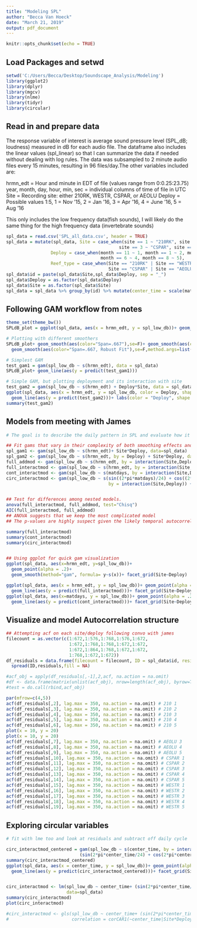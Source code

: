 ---
title: "Modeling SPL"
author: "Becca Van Hoeck"
date: "March 21, 2019"
output: pdf_document
---

```{r setup, include=FALSE}
knitr::opts_chunk$set(echo = TRUE)
```

## Load Packages and setwd

```{r}
setwd('C:/Users/Becca/Desktop/Soundscape_Analysis/Modeling')
library(ggplot2)
library(dplyr)
library(mgcv)
library(nlme)
library(tidyr)
library(circular)
```

## Read in and prepare data

The response variable of interest is average sound pressure level (SPL_dB; loudness) measured in dB for each audio file. The dataframe also includes the linear values (spl_linear) so that I can summarize the data if needed without dealing with log rules. The data was subsampled to 2 minute audio files every 15 minutes, resulting in 96 files/day.The other variables included are:

hrmn_edt = Hour and minute in EDT of file (values range from 0:0.25:23.75)
year, month, day, hour, min, sec = individual columns of time of file in UTC
Site = Recording site: either 210RK, WESTR, CSPAR, or AEOLU 
Deploy = Possible values 1:5, 1 = Nov '15, 2 = Jan '16, 3 = Apr '16, 4 = June '16, 5 = Aug '16 

This only includes the low frequency data(fish sounds), I will likely do the same thing for the high frequency data (invertebrate sounds)

```{r echo=FALSE}
spl_data = read.csv('SPL_all_data.csv', header = TRUE)
spl_data = mutate(spl_data, Site = case_when(site == 1 ~ "210RK", site == 2 ~ "WESTR",
                                           site == 3 ~ "CSPAR", site == 4 ~ "AEOLU"),
                 Deploy = case_when(month == 11 ~ 1, month == 1 ~ 2, month == 4 ~ 3, 
                                    month == 6 ~ 4, month == 8 ~ 5), 
                 Reef_type = case_when(Site == "210RK" | Site == "WESTR" ~ "Natural",
                                       Site == "CSPAR" | Site == "AEOLU" ~ "Artificial"))
spl_data$id = paste(spl_data$Site,spl_data$Deploy, sep = "_")
spl_data$Deploy = as.factor(spl_data$Deploy)
spl_data$Site = as.factor(spl_data$Site)
spl_data = spl_data %>% group_by(id) %>% mutate(center_time = scale(matdays, center = TRUE))

```

## Following GAM workflow from notes

```{r}
theme_set(theme_bw())
SPLdB_plot = ggplot(spl_data, aes(x = hrmn_edt, y = spl_low_db))+ geom_point()

# Plotting with different smoothers
SPLdB_plot+ geom_smooth(aes(color="Span=.667"),se=F)+ geom_smooth(aes(color="Span=.95"),se=F,span=.95)+labs(color="")+
  geom_smooth(aes(color="Span=.667, Robust Fit"),se=F,method.args=list(family="symmetric"))

# Simplest GAM
test_gam1 = gam(spl_low_db ~ s(hrmn_edt), data = spl_data)
SPLdB_plot+ geom_line(aes(y = predict(test_gam1)))

# Simple GAM, but plotting deployment and its interaction with site
test_gam2 = gam(spl_low_db ~ s(hrmn_edt) + Deploy*Site, data = spl_data)
ggplot(spl_data, aes(x = hrmn_edt, y = spl_low_db, color = Deploy, shape = Site))+ geom_point()+
  geom_line(aes(y = predict(test_gam2)))+ labs(color = "Deploy", shape = "Site")
summary(test_gam2)

```

## Models from meeting with James 

```{r}
# The goal is to describe the daily pattern in SPL and evaluate how it varies across site and season

## Fit gams that vary in their complexity of both smoothing effects and additive effects
spl_gam1 <- gam(spl_low_db ~ s(hrmn_edt)+ Site*Deploy, data=spl_data)
spl_gam2 <- gam(spl_low_db ~ s(hrmn_edt, by = Deploy) + Site*Deploy, data=spl_data)
full_addmod <- gam(spl_low_db ~ s(hrmn_edt, by = interaction(Site,Deploy)) + Site+Deploy, data=spl_data)
full_interactmod <- gam(spl_low_db ~ s(hrmn_edt, by = interaction(Site,Deploy)) + Site*Deploy, data=spl_data)
cont_interactmod <- gam(spl_low_db ~ s(matdays, by = interaction(Site,Deploy)) + Site*Deploy, data=spl_data)
circ_interactmod <- gam(spl_low_db ~ s(sin((2*pi*matdays)/24) + cos((2*pi*matdays)/24), 
                                       by = interaction(Site,Deploy)) + Site*Deploy, data=spl_data)


## Test for differences among nested models.
anova(full_interactmod, full_addmod, test="Chisq")
AIC(full_interactmod, full_addmod)
## ANOVA suggests that we keep the most complicated model
## The p-values are highly suspect given the likely temporal autocorrelation

summary(full_interactmod)
summary(cont_interactmod)
summary(circ_interactmod)


## Using ggplot for quick gam visualization
ggplot(spl_data, aes(x=hrmn_edt, y=spl_low_db))+ 
  geom_point(alpha = .2)+
  geom_smooth(method="gam", formula= y~s(x))+ facet_grid(Site~Deploy)

ggplot(spl_data, aes(x = hrmn_edt, y = spl_low_db))+ geom_point(alpha = .2)+
  geom_line(aes(y = predict(full_interactmod)))+ facet_grid(Site~Deploy)
ggplot(spl_data, aes(x=matdays, y = spl_low_db))+ geom_point(alpha = .2)+
  geom_line(aes(y = predict(cont_interactmod)))+ facet_grid(Site~Deploy, scales = "free_x")

```

## Visualize and model Autocorrelation structure

```{r}

## Attempting acf on each site/deploy following convo with james
filecount = as.vector(c(1:672,1:576,1:768,1:576,1:672,
                        1:672,1:768,1:768,1:672,1:672,
                        1:672,1:864,1:768,1:672,1:672,
                        1:768,1:672,1:672))
df_residuals = data.frame(filecount = filecount, ID = spl_data$id, residuals = residuals(cont_interactmod)) %>%
  spread(ID,residuals,fill = NA)

#acf_obj = apply(df_residuals[,-1],2,acf, na.action = na.omit)
#df <- data.frame(matrix(unlist(acf_obj), nrow=length(acf_obj), byrow=T))
#test = do.call(rbind,acf_obj)

par(mfrow=c(4,5))
acf(df_residuals[,2], lag.max = 350, na.action = na.omit) # 210 1
acf(df_residuals[,3], lag.max = 350, na.action = na.omit) # 210 2
acf(df_residuals[,4], lag.max = 350, na.action = na.omit) # 210 3 
acf(df_residuals[,5], lag.max = 350, na.action = na.omit) # 210 4
acf(df_residuals[,6], lag.max = 350, na.action = na.omit) # 210 5 
plot(x = 10, y = 20)
plot(x = 10, y = 20)
acf(df_residuals[,7], lag.max = 350, na.action = na.omit) # AEOLU 3
acf(df_residuals[,8], lag.max = 350, na.action = na.omit) # AEOLU 4
acf(df_residuals[,9], lag.max = 350, na.action = na.omit) # AEOLU 5
acf(df_residuals[,10], lag.max = 350, na.action = na.omit) # CSPAR 1
acf(df_residuals[,11], lag.max = 350, na.action = na.omit) # CSPAR 2
acf(df_residuals[,12], lag.max = 350, na.action = na.omit) # CSPAR 3
acf(df_residuals[,13], lag.max = 350, na.action = na.omit) # CSPAR 4
acf(df_residuals[,14], lag.max = 350, na.action = na.omit) # CSPAR 5
acf(df_residuals[,15], lag.max = 350, na.action = na.omit) # WESTR 1
acf(df_residuals[,16], lag.max = 350, na.action = na.omit) # WESTR 2 
acf(df_residuals[,17], lag.max = 350, na.action = na.omit) # WESTR 3
acf(df_residuals[,18], lag.max = 350, na.action = na.omit) # WESTR 4
acf(df_residuals[,19], lag.max = 350, na.action = na.omit) # WESTR 5

```

## Exploring circular variables

```{r}
# fit with lme too and look at residuals and subtract off daily cycle

circ_interactmod_centered = gam(spl_low_db ~ s(center_time, by = interaction(Site,Deploy))+ 
                            (sin(2*pi*center_time/24) + cos(2*pi*center_time/24))*id + Site*Deploy, data=spl_data)
summary(circ_interactmod_centered)
ggplot(spl_data, aes(x = center_time, y = spl_low_db))+ geom_point(alpha = .2)+
  geom_line(aes(y = predict(circ_interactmod_centered)))+ facet_grid(Site~Deploy, scales = "free_x")


circ_interactmod <- lm(spl_low_db ~ center_time+ (sin(2*pi*center_time/24) + cos(2*pi*center_time/24))*id,
                       data=spl_data)
summary(circ_interactmod)
plot(circ_interactmod)

#circ_interactmod <- gls(spl_low_db ~ center_time+ (sin(2*pi*center_time/24) + cos(2*pi*center_time/24))*id,
#                        correlation = corCAR1(~center_time|Site*Deploy), data=spl_data)

```


